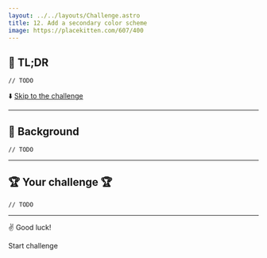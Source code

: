 ```yaml
---
layout: ../../layouts/Challenge.astro
title: 12. Add a secondary color scheme
image: https://placekitten.com/607/400
---
```



## 🐇 TL;DR

`// TODO`

⬇️ [Skip to the challenge](#-your-challenge)

---

## 🐢 Background

`// TODO`

---

## 🏆 Your challenge 🏆

`// TODO`

---

✌️ Good luck!

<ButtonLink path="https://play.tailwindcss.com/zIjXNKIMYi?file=config">Start challenge</ButtonLink>
